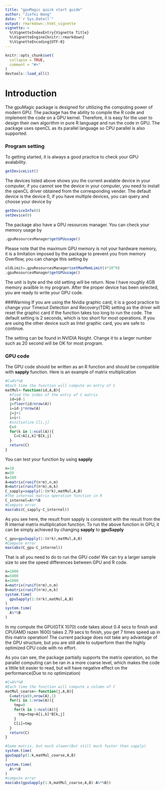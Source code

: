 ```yaml
---
title: "gpuMagic quick start guide"
author: "Jiefei Wang"
date: "`r Sys.Date()`"
output: rmarkdown::html_vignette
vignette: >
  %\VignetteIndexEntry{Vignette Title}
  %\VignetteEngine{knitr::rmarkdown}
  %\VignetteEncoding{UTF-8}
---
```


```r
knitr::opts_chunk$set(
  collapse = TRUE,
  comment = "#>"
)
devtools::load_all() 
```
# Introduction
The gpuMagic package is designed for ultilizing the computing power of modern GPU. The package has the ability to compile the R code and implement the code on a GPU kernel. Therefore, it is easy for the user to design their own algorithm in pure R language and run the code in GPU. The package uses openCL as its parallel language so CPU parallel is also supported.

### Program setting
To getting started, it is always a good practice to check your GPU avalability.

```r
getDeviceList()
```
The devices listed above shows you the current avalable device in your computer, if you cannot see the device in your computer, you need to install the openCL driver obtained from the corresponding vender. The default device is the device 0, if you have multiple devices, you can query and choose your device by
```r
getDeviceInfo(0)
setDevice(0)
```
The package also have a GPU resources manager. You can check your memory usage by
```r
.gpuResourcesManager$getGPUusage()
```
Please note that the maximum GPU memory is not your hardware memory, it is a limitation imposed by the package to prevent you from memory Overflow, you can change this setting by
```r
oldLimit=.gpuResourcesManager$setMaxMemLimit(4*10^9)
.gpuResourcesManager$getGPUusage()
```
The unit is byte and the old setting will be return. Now I have roughly 4GB memory availble in my program. After the proper device has been selected, you are ready to write your GPU code. 

###Warning
If you are using the Nvidia graphic card, it is a good practice to change your Timeout Detection and Recovery(TDR) setting as the driver will reset the graphic card if the function takes too long to run the code. The default setting is 2 seconds, which is too short for most operations. If you are using the other device such as Intel graphic card, you are safe to continue.

The setting can be found in NVIDIA Nsight. Change it to a larger number such as 20 second will be OK for most program.

### GPU code
The GPU code should be written as an R function and should be compatible with **sapply** function. Here is an example of matrix multiplication
```r
#C=A%*%B
#Each time the function will compute an entry of C
matMul<-function(id,A,B){
  #find the index of the entry of C matrix
  id=id-1
  j=floor(id/nrow(A))
  i=id-j*nrow(A)
  j=j+1
  i=i+1
  #initialize C[i,j]
  C=0
  for(k in 1:ncol(A)){
    C=C+A[i,k]*B[k,j]
  }
  return(C)
}
```
You can test your function by using **sapply**
```r
n=10
m=50
k=100
A=matrix(runif(n*m),n,m)
B=matrix(runif(n*m),m,k)
C_sapply=sapply(1:(n*k),matMul,A,B)
#The internal matrix operation function in R
C_internel=A%*%B
#Compute error
max(abs(C_sapply-C_internel))
```
As you see here, the result from sapply is consistent with the result from the R internal matrix multiplication function. To run the above function in GPU, it can be simply achieved by changing **sapply** to **gpuSapply**
```r
C_gpu=gpuSapply(1:(n*k),matMul,A,B)
#Compute error
max(abs(C_gpu-C_internel))
```
That is all you need to do to run the GPU code! We can try a larger sample size to see the speed differences between GPU and R code.
```r
n=1000
m=5000
k=1000
A=matrix(runif(n*m),n,m)
B=matrix(runif(n*m),m,k)
system.time(
  gpuSapply(1:(n*k),matMul,A,B)
)
system.time(
  A%*%B
)
```
In my compute the GPU(GTX 1070) code takes about 0.4 secs to finish and CPU(AMD razen 1600) takes 2.79 secs to finish, you get 7 times speed up in this matrix operation! The current package does not take any advantage of the GPU structure, but you are still able to outperform than the highly optimized CPU code with no effort.

As you can see, the package partially supports the matrix operation, so the parallel computing can be ran in a more coarse level, which makes the code a littile bit easier to read, but will have negative effect on the performance(Due to no optimization)

```r
#C=A%*%B
#Each time the function will compute a column of C
matMul_coarse<-function(j,A,B){
  C=matrix(0,nrow(A),1)
  for(i in 1:nrow(A)){
    tmp=0
    for(k in 1:ncol(A)){
      tmp=tmp+A[i,k]*B[k,j]
    }
    C[i]=tmp
  }
  return(C)
}

#Same matrix, but much slower(But still much faster than sapply)
system.time(
gpuSapply(1:k,matMul_coarse,A,B)
)
system.time(
  A%*%B
)
#compute error
max(abs(gpuSapply(1:k,matMul_coarse,A,B)-A%*%B))
```













